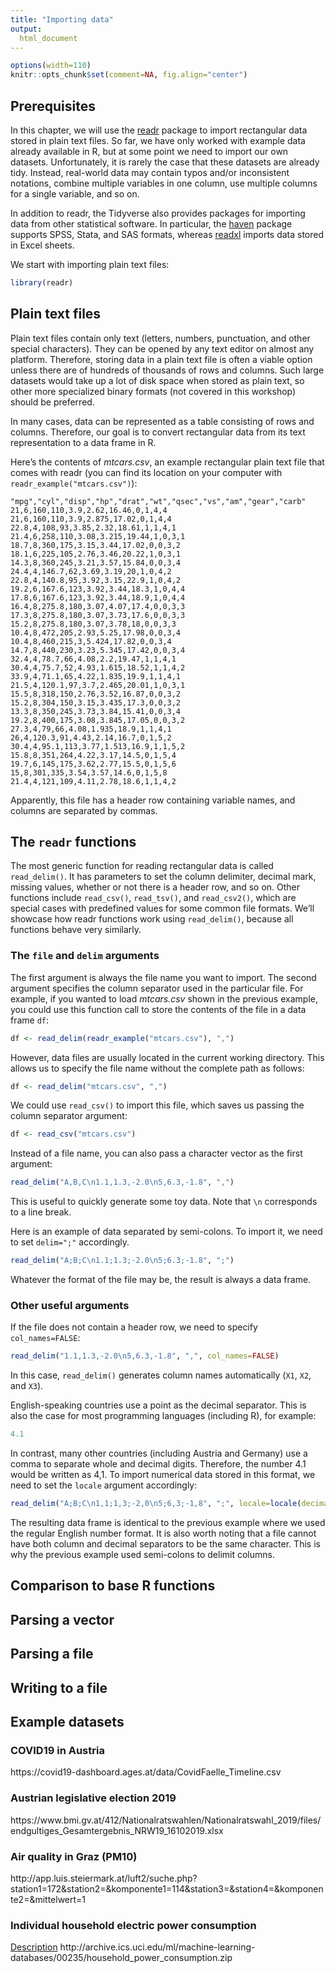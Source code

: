 ```yaml
---
title: "Importing data"
output:
  html_document
---
```


```r
options(width=110)
knitr::opts_chunk$set(comment=NA, fig.align="center")
```

## Prerequisites
In this chapter, we will use the [readr](https://readr.tidyverse.org/index.html) package to import rectangular data stored in plain text files. So far, we have only worked with example data already available in R, but at some point we need to import our own datasets. Unfortunately, it is rarely the case that these datasets are already tidy. Instead, real-world data may contain typos and/or inconsistent notations, combine multiple variables in one column, use multiple columns for a single variable, and so on.

In addition to readr, the Tidyverse also provides packages for importing data from other statistical software. In particular, the [haven](https://haven.tidyverse.org/) package supports SPSS, Stata, and SAS formats, whereas [readxl](https://readxl.tidyverse.org/) imports data stored in Excel sheets.

We start with importing plain text files:

```r
library(readr)
```

## Plain text files
Plain text files contain only text (letters, numbers, punctuation, and other special characters). They can be opened by any text editor on almost any platform. Therefore, storing data in a plain text file is often a viable option unless there are of hundreds of thousands of rows and columns. Such large datasets would take up a lot of disk space when stored as plain text, so other more specialized binary formats (not covered in this workshop) should be preferred.

In many cases, data can be represented as a table consisting of rows and columns. Therefore, our goal is to convert rectangular data from its text representation to a data frame in R.

Here's the contents of *mtcars.csv*, an example rectangular plain text file that comes with readr (you can find its location on your computer with `readr_example("mtcars.csv")`):

```{}
"mpg","cyl","disp","hp","drat","wt","qsec","vs","am","gear","carb"
21,6,160,110,3.9,2.62,16.46,0,1,4,4
21,6,160,110,3.9,2.875,17.02,0,1,4,4
22.8,4,108,93,3.85,2.32,18.61,1,1,4,1
21.4,6,258,110,3.08,3.215,19.44,1,0,3,1
18.7,8,360,175,3.15,3.44,17.02,0,0,3,2
18.1,6,225,105,2.76,3.46,20.22,1,0,3,1
14.3,8,360,245,3.21,3.57,15.84,0,0,3,4
24.4,4,146.7,62,3.69,3.19,20,1,0,4,2
22.8,4,140.8,95,3.92,3.15,22.9,1,0,4,2
19.2,6,167.6,123,3.92,3.44,18.3,1,0,4,4
17.8,6,167.6,123,3.92,3.44,18.9,1,0,4,4
16.4,8,275.8,180,3.07,4.07,17.4,0,0,3,3
17.3,8,275.8,180,3.07,3.73,17.6,0,0,3,3
15.2,8,275.8,180,3.07,3.78,18,0,0,3,3
10.4,8,472,205,2.93,5.25,17.98,0,0,3,4
10.4,8,460,215,3,5.424,17.82,0,0,3,4
14.7,8,440,230,3.23,5.345,17.42,0,0,3,4
32.4,4,78.7,66,4.08,2.2,19.47,1,1,4,1
30.4,4,75.7,52,4.93,1.615,18.52,1,1,4,2
33.9,4,71.1,65,4.22,1.835,19.9,1,1,4,1
21.5,4,120.1,97,3.7,2.465,20.01,1,0,3,1
15.5,8,318,150,2.76,3.52,16.87,0,0,3,2
15.2,8,304,150,3.15,3.435,17.3,0,0,3,2
13.3,8,350,245,3.73,3.84,15.41,0,0,3,4
19.2,8,400,175,3.08,3.845,17.05,0,0,3,2
27.3,4,79,66,4.08,1.935,18.9,1,1,4,1
26,4,120.3,91,4.43,2.14,16.7,0,1,5,2
30.4,4,95.1,113,3.77,1.513,16.9,1,1,5,2
15.8,8,351,264,4.22,3.17,14.5,0,1,5,4
19.7,6,145,175,3.62,2.77,15.5,0,1,5,6
15,8,301,335,3.54,3.57,14.6,0,1,5,8
21.4,4,121,109,4.11,2.78,18.6,1,1,4,2
```

Apparently, this file has a header row containing variable names, and columns are separated by commas.

## The `readr` functions
The most generic function for reading rectangular data is called `read_delim()`. It has parameters to set the column delimiter, decimal mark, missing values, whether or not there is a header row, and so on. Other functions include `read_csv()`, `read_tsv()`, and `read_csv2()`, which are special cases with predefined values for some common file formats. We'll showcase how readr functions work using `read_delim()`, because all functions behave very similarly.

### The `file` and `delim` arguments
The first argument is always the file name you want to import. The second argument specifies the column separator used in the particular file. For example, if you wanted to load *mtcars.csv* shown in the previous example, you could use this function call to store the contents of the file in a data frame `df`:

```r
df <- read_delim(readr_example("mtcars.csv"), ",")
```

However, data files are usually located in the current working directory. This allows us to specify the file name without the complete path as follows:

```r
df <- read_delim("mtcars.csv", ",")
```

We could use `read_csv()` to import this file, which saves us passing the column separator argument:

```r
df <- read_csv("mtcars.csv")
```

Instead of a file name, you can also pass a character vector as the first argument:

```r
read_delim("A,B,C\n1.1,1.3,-2.0\n5,6.3,-1.8", ",")
```

This is useful to quickly generate some toy data. Note that `\n` corresponds to a line break.

Here is an example of data separated by semi-colons. To import it, we need to set `delim=";"` accordingly.

```r
read_delim("A;B;C\n1.1;1.3;-2.0\n5;6.3;-1.8", ";")
```

Whatever the format of the file may be, the result is always a data frame.

### Other useful arguments
If the file does not contain a header row, we need to specify `col_names=FALSE`:

```r
read_delim("1.1,1.3,-2.0\n5,6.3,-1.8", ",", col_names=FALSE)
```

In this case, `read_delim()` generates column names automatically (`X1`, `X2`, and `X3`).

English-speaking countries use a point as the decimal separator. This is also the case for most programming languages (including R), for example:

```r
4.1
```

In contrast, many other countries (including Austria and Germany) use a comma to separate whole and decimal digits. Therefore, the number 4.1 would be written as 4,1. To import numerical data stored in this format, we need to set the `locale` argument accordingly:

```r
read_delim("A;B;C\n1,1;1,3;-2,0\n5;6,3;-1,8", ";", locale=locale(decimal_mark=","))
```

The resulting data frame is identical to the previous example where we used the regular English number format. It is also worth noting that a file cannot have both column and decimal separators to be the same character. This is why the previous example used semi-colons to delimit columns.

## Comparison to base R functions


## Parsing a vector

## Parsing a file

## Writing to a file

## Example datasets
### COVID19 in Austria
https://covid19-dashboard.ages.at/data/CovidFaelle_Timeline.csv

### Austrian legislative election 2019
https://www.bmi.gv.at/412/Nationalratswahlen/Nationalratswahl_2019/files/endgultiges_Gesamtergebnis_NRW19_16102019.xlsx

### Air quality in Graz (PM10)
http://app.luis.steiermark.at/luft2/suche.php?station1=172&station2=&komponente1=114&station3=&station4=&komponente2=&mittelwert=1

### Individual household electric power consumption
[Description](http://archive.ics.uci.edu/ml/datasets/Individual+household+electric+power+consumption)
http://archive.ics.uci.edu/ml/machine-learning-databases/00235/household_power_consumption.zip

